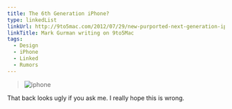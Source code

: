 ```yaml
---
title: The 6th Generation iPhone?
type: linkedList
linkUrl: http://9to5mac.com/2012/07/29/new-purported-next-generation-iphone-part-photos-show-fully-assembled-device/
linkTitle: Mark Gurman writing on 9to5Mac
tags:
  - Design
  - iPhone
  - Linked
  - Rumors
---
```


> ![iphone](/images/uploads/lg_iphone5_021.jpg)

That back looks ugly if you ask me. I really hope this is wrong.
